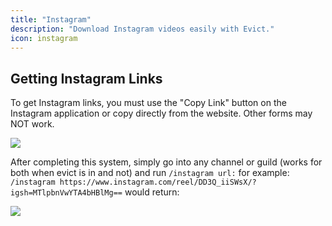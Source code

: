 ```yaml
---
title: "Instagram"
description: "Download Instagram videos easily with Evict."
icon: instagram
---
```


## Getting Instagram Links
To get Instagram links, you must use the "Copy Link" button on the Instagram application or copy directly from the website. Other forms may NOT work.
<Frame>
    <img src="/images/applications/instagram.png" />
</Frame>

After completing this system, simply go into any channel or guild (works for both when evict is in and not) and run `/instagram url:` for example: `/instagram https://www.instagram.com/reel/DD3Q_iiSWsX/?igsh=MTlpbnVwYTA4bHBlMg==` would return:
<Frame>
    <img src="/images/applications/instagram1.png" />
</Frame>

